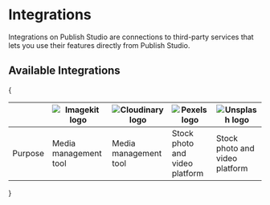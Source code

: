 # Integrations


Integrations on Publish Studio are connections to third-party services that lets you use their features directly from Publish Studio.

## Available Integrations

{<table>

<thead>
  <tr>
    <th></th>
    <th>
      <Link href="https://imagekit.io/" target="_blank">
        <Image
          src="/images/integrations/imagekit-logo.webp"
          alt="Imagekit logo"
          width={350}
          height={350}
          className="rounded-md bg-imagekit-foreground p-3"
        />
      </Link>
    </th>
    <th>
      <Link href="https://cloudinary.com/" target="_blank">
        <Image
          src="/images/integrations/cloudinary-logo.webp"
          alt="Cloudinary logo"
          width={350}
          height={350}
          className="rounded-md bg-cloudinary p-3"
        />
      </Link>
    </th>
    <th>
      <Link href="https://www.pexels.com/" target="_blank">
        <Image
          src="/images/integrations/pexels-logo.webp"
          alt="Pexels logo"
          width={350}
          height={350}
          className="rounded-md bg-pexels p-1 pr-4"
        />
      </Link>
    </th>
    <th>
      <Link href="https://unsplash.com/" target="_blank">
        <Image
          src="/images/integrations/unsplash-logo.webp"
          alt="Unsplash logo"
          width={350}
          height={350}
          className="rounded-md bg-unsplash p-3"
        />
      </Link>
    </th>
  </tr>
</thead>
<tbody className="text-center">
  <tr>
    <td>Purpose</td>
    <td>Media management tool</td>
    <td>Media management tool</td>
    <td>Stock photo and video platform</td>
    <td>Stock photo and video platform</td>
  </tr>
</tbody>

</table>}
